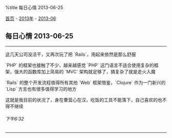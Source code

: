 %title 每日心情 2013-06-25

[[../../../index|首页]] - [[../index|2013年]] - [[index|2013-06]]
==每日心情 2013-06-25==
----
这几天公司没活干，又再次玩了把 `Rails`，用起来依然是那么舒服

`PHP` 的框架也接触了不少，越来越感觉 `PHP` 这门语言不适合使用复杂的框架，强大的函数库加上简易的 `MVC` 架构就足够了，搞复杂了就是走火入魔

`Rails` 的整个开发流程值得所有其他 `Web` 框架借鉴，`Clojure` 作为一门新兴的 `Lisp` 方言也有很多值得学习的地方

这就是我目前的状况了，身在曹营心在汉，吃饭的工具不能落下，自己喜欢的也不得不继续
======下午6:32======
----
